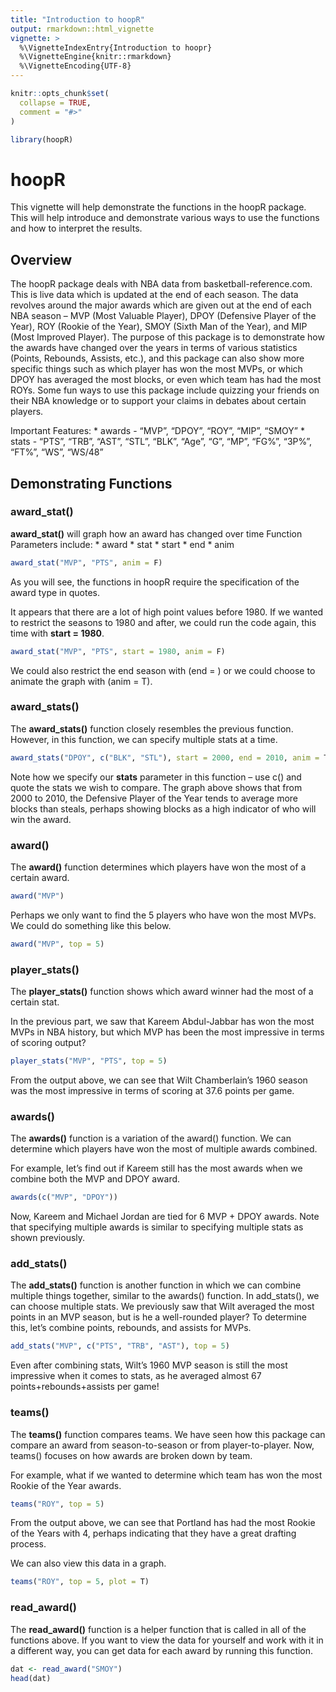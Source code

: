 ```yaml
---
title: "Introduction to hoopR"
output: rmarkdown::html_vignette
vignette: >
  %\VignetteIndexEntry{Introduction to hoopr}
  %\VignetteEngine{knitr::rmarkdown}
  %\VignetteEncoding{UTF-8}
---
```


```r
knitr::opts_chunk$set(
  collapse = TRUE,
  comment = "#>"
)
```

```r
library(hoopR)
```

# hoopR

This vignette will help demonstrate the functions in the hoopR package. This will help introduce and demonstrate various ways to use the functions and how to interpret the results.

## Overview

The hoopR package deals with NBA data from basketball-reference.com. This is live data which is updated at the end of each season. The data revolves around the major awards which are given out at the end of each NBA season -- MVP (Most Valuable Player), DPOY (Defensive Player of the Year), ROY (Rookie of the Year), SMOY (Sixth Man of the Year),  and MIP (Most Improved Player). The purpose of this package is to demonstrate how the awards have changed over the years in terms of various statistics (Points, Rebounds, Assists, etc.), and this package can also show more specific things such as which player has won the most MVPs, or which DPOY has averaged the most blocks, or even which team has had the most ROYs. Some fun ways to use this package include quizzing your friends on their NBA knowledge or to support your claims in debates about certain players.

Important Features:
* awards - "MVP", "DPOY", "ROY", "MIP", "SMOY"
* stats - "PTS", "TRB", "AST", "STL", "BLK", "Age", "G", "MP", "FG%", "3P%", "FT%", "WS", "WS/48"

## Demonstrating Functions

### award_stat()
**award_stat()** will graph how an award has changed over time
Function Parameters include:
* award
* stat
* start
* end
* anim

```r
award_stat("MVP", "PTS", anim = F)
```

As you will see, the functions in hoopR require the specification of the award type in quotes. 

It appears that there are a lot of high point values before 1980. If we wanted to restrict the seasons to 1980 and after, we could run the code again, this time with **start = 1980**.

```r
award_stat("MVP", "PTS", start = 1980, anim = F)
```

We could also restrict the end season with (end = ) or we could choose to animate the graph with (anim = T).

### award_stats()
The **award_stats()** function closely resembles the previous function. However, in this function, we can specify multiple stats at a time. 

```r
award_stats("DPOY", c("BLK", "STL"), start = 2000, end = 2010, anim = T)
```

Note how we specify our **stats** parameter in this function -- use c() and quote the stats we wish to compare. The graph above shows that from 2000 to 2010, the Defensive Player of the Year tends to average more blocks than steals, perhaps showing blocks as a high indicator of who will win the award.

### award()
The **award()** function determines which players have won the most of a certain award.

```r
award("MVP")
```

Perhaps we only want to find the 5 players who have won the most MVPs. We could do something like this below.

```r
award("MVP", top = 5)
```

### player_stats()
The **player_stats()** function shows which award winner had the most of a certain stat.

In the previous part, we saw that Kareem Abdul-Jabbar has won the most MVPs in NBA history, but which MVP has been the most impressive in terms of scoring output?

```r
player_stats("MVP", "PTS", top = 5)
```

From the output above, we can see that Wilt Chamberlain's 1960 season was the most impressive in terms of scoring at 37.6 points per game.

### awards()
The **awards()** function is a variation of the award() function. We can determine which players have won the most of multiple awards combined. 

For example, let's find out if Kareem still has the most awards when we combine both the MVP and DPOY award.

```r
awards(c("MVP", "DPOY"))
```


Now, Kareem and Michael Jordan are tied for 6 MVP + DPOY awards.
Note that specifying multiple awards is similar to specifying multiple stats as shown previously.

### add_stats()
The **add_stats()** function is another function in which we can combine multiple things together, similar to the awards() function. In add_stats(), we can choose multiple stats.
We previously saw that Wilt averaged the most points in an MVP season, but is he a well-rounded player? To determine this, let's combine points, rebounds, and assists for MVPs.

```r
add_stats("MVP", c("PTS", "TRB", "AST"), top = 5)
```

Even after combining stats, Wilt's 1960 MVP season is still the most impressive when it comes to stats, as he averaged almost 67 points+rebounds+assists per game!

### teams()
The **teams()** function compares teams. We have seen how this package can compare an award from season-to-season or from player-to-player. Now, teams() focuses on how awards are broken down by team.

For example, what if we wanted to determine which team has won the most Rookie of the Year awards.

```r
teams("ROY", top = 5)
```

From the output above, we can see that Portland has had the most Rookie of the Years with 4, perhaps indicating that they have a great drafting process.

We can also view this data in a graph.
```r
teams("ROY", top = 5, plot = T)
```

### read_award()
The **read_award()** function is a helper function that is called in all of the functions above. 
If you want to view the data for yourself and work with it in a different way, you can get data for each award by running this function.

```r
dat <- read_award("SMOY")
head(dat)
```

